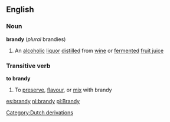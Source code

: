 ==English==
===Noun===
{{wikipedia}}
'''brandy''' (''plural'' brandies)
#An [[alcoholic]] [[liquor]] [[distilled]] from [[wine]] or [[ferment]]ed [[fruit juice]]
===Transitive verb===
'''to brandy'''
#To [[preserve]], [[flavour]], or [[mix]] with brandy
[[Category:Dutch derivations]]

[[es:brandy]]
[[nl:brandy]]
[[pl:Brandy]]